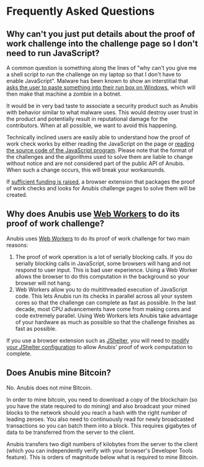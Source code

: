 # Frequently Asked Questions

## Why can't you just put details about the proof of work challenge into the challenge page so I don't need to run JavaScript?

A common question is something along the lines of "why can't you give me a shell script to run the challenge on my laptop so that I don't have to enable JavaScript". Malware has been known to show an interstitial that [asks the user to paste something into their run box on Windows](https://www.malwarebytes.com/blog/news/2025/03/fake-captcha-websites-hijack-your-clipboard-to-install-information-stealers), which will then make that machine a zombie in a botnet.

It would be in very bad taste to associate a security product such as Anubis with behavior similar to what malware uses. This would destroy user trust in the product and potentially result in reputational damage for the contributors. When at all possible, we want to avoid this happening.

Technically inclined users are easily able to understand how the proof of work check works by either reading the JavaScript on the page or [reading the source code of the JavaScript program](https://github.com/TecharoHQ/anubis/tree/main/web/js). Please note that the format of the challenges and the algorithms used to solve them are liable to change without notice and are not considered part of the public API of Anubis. When such a change occurs, this will break your workarounds.

If [sufficient funding is raised](https://github.com/TecharoHQ/anubis/discussions/278), a browser extension that packages the proof of work checks and looks for Anubis challenge pages to solve them will be created.

## Why does Anubis use [Web Workers](https://developer.mozilla.org/en-US/docs/Web/API/Web_Workers_API/Using_web_workers) to do its proof of work challenge?

Anubis uses [Web Workers](https://developer.mozilla.org/en-US/docs/Web/API/Web_Workers_API/Using_web_workers) to do its proof of work challenge for two main reasons:

1. The proof of work operation is a lot of serially blocking calls. If you do serially blocking calls in JavaScript, some browsers will hang and not respond to user input. This is bad user experience. Using a Web Worker allows the browser to do this computation in the background so your browser will not hang.
2. Web Workers allow you to do multithreaded execution of JavaScript code. This lets Anubis run its checks in parallel across all your system cores so that the challenge can complete as fast as possible. In the last decade, most CPU advancements have come from making cores and code extremely parallel. Using Web Workers lets Anubis take advantage of your hardware as much as possible so that the challenge finishes as fast as possible.

If you use a browser extension such as [JShelter](https://jshelter.org/), you will need to [modify your JShelter configuration](./known-broken-extensions.md#jshelter) to allow Anubis' proof of work computation to complete.

## Does Anubis mine Bitcoin?

No. Anubis does not mine Bitcoin.

In order to mine bitcoin, you need to download a copy of the blockchain (so you have the state required to do mining) and also broadcast your mined blocks to the network should you reach a hash with the right number of leading zeroes. You also need to continuously read for newly broadcasted transactions so you can batch them into a block. This requires gigabytes of data to be transferred from the server to the client.

Anubis transfers two digit numbers of kilobytes from the server to the client (which you can independently verify with your browser's Developer Tools feature). This is orders of magnitude below what is required to mine Bitcoin.

